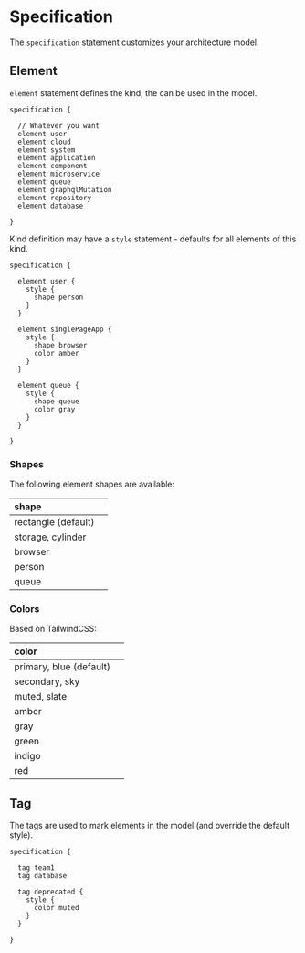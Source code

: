 
# Specification

The `specification` statement customizes your architecture model.

## Element

`element` statement defines the kind, the can be used in the model.

```likec4 copy
specification {

  // Whatever you want
  element user
  element cloud
  element system
  element application
  element component
  element microservice
  element queue
  element graphqlMutation
  element repository
  element database

}
```

Kind definition may have a `style` statement - defaults for all elements of this kind.

```likec4 copy
specification {

  element user {
    style {
      shape person
    }
  }

  element singlePageApp {
    style {
      shape browser
      color amber
    }
  }

  element queue {
    style {
      shape queue
      color gray
    }
  }  

}
```

### Shapes

The following element shapes are available:

| shape        |  |
| :------------ | :---------: |
| rectangle (default)       |
| storage, cylinder |  |
| browser |   |
| person     |  |
| queue |   |


### Colors

Based on TailwindCSS:

| color        |  |
| :------------ | :---------: |
| primary, blue (default) | <div className="bg-blue-500 rounded-sm w-8 h-6"></div> |
| secondary, sky | <div className="bg-sky-600 rounded-sm w-8 h-6"></div>   |
| muted, slate    | <div className="bg-slate-600 rounded-sm w-8 h-6"></div>   |
| amber     | <div className="bg-amber-600 rounded-sm w-8 h-6"></div>   |
| gray     |  <div className="bg-neutral-500 rounded-sm w-8 h-6"></div>   |
| green     |  <div className="bg-green-600 rounded-sm w-8 h-6"></div>   |
| indigo     | <div className="bg-indigo-600 rounded-sm w-8 h-6"></div>   |
| red     |  <div className="bg-red-500 rounded-sm w-8 h-6"></div>   |

## Tag

The tags are used to mark elements in the model (and override the default style).

```likec4 copy
specification {

  tag team1
  tag database

  tag deprecated {
    style {
      color muted
    }
  }

}
```
